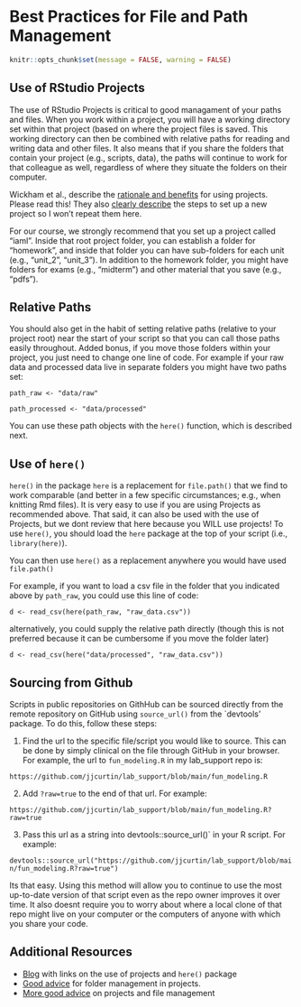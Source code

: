 # Best Practices for File and Path Management 

```r
knitr::opts_chunk$set(message = FALSE, warning = FALSE)
```

## Use of RStudio Projects
The use of RStudio Projects is critical to good managament of your paths and files.  When you work within a project, you will have a working directory set within that project (based on where the project files is saved.  This working directory can then be combined with relative paths for reading and writing data and other files.   It also means that if you share the folders that contain your project (e.g., scripts, data), the paths will continue to work for that colleague as well, regardless of where they situate the folders on their computer.

Wickham et al., describe the [rationale and benefits](https://r4ds.hadley.nz/workflow-scripts.html#projects) for using projects.  Please read this!   They also [clearly describe](https://r4ds.hadley.nz/workflow-scripts.html#rstudio-projects) the steps to set up a new project so I won't repeat them here. 

For our course, we strongly recommend that you set up a project called "iaml".  Inside that root project folder, you can establish a folder for "homework", and inside that folder you can have sub-folders for each unit (e.g., "unit_2", "unit_3"). In addition to the homework folder, you might have folders for exams (e.g., "midterm") and other material that you save (e.g., "pdfs").

## Relative Paths       
You should also get in the habit of setting relative paths (relative to your project root) near the start of your script so that you can call those paths easily throughout.  Added bonus, if you move those folders within your project, you just need to change one line of code.  For example if your raw data and processed data live in separate folders you might have two paths set:

`path_raw <- "data/raw"`

`path_processed <- "data/processed"`

You can use these path objects with the `here()` function, which is described next.


## Use of `here()`
`here()` in the package `here` is a replacement for `file.path()` that we find to work comparable (and better in a few specific circumstances; e.g., when knitting Rmd files).  It is very easy to use if you are using Projects as recommended above.  That said, it can also be used with the use of Projects, but we dont review that here because you WILL use projects!  To use `here()`, you should load the `here` package at the top of your script (i.e., `library(here)`).

You can then use `here()` as a replacement anywhere you would have used `file.path()`

For example, if you want to load a csv file in the folder that you indicated above by `path_raw`, you could use this line of code:

`d <- read_csv(here(path_raw, "raw_data.csv"))`

alternatively, you could supply the relative path directly (though this is not preferred because it can be cumbersome if you move the folder later)

`d <- read_csv(here("data/processed", "raw_data.csv"))`


## Sourcing from Github
Scripts in public repositories on GithHub can be sourced directly from the remote repository on GitHub using `source_url()` from the `devtools' package.  To do this, follow these steps:

1. Find the url to the specific file/script you would like to source.  This can be done by simply clinical on the file through GitHub in your browser.  For example, the url to `fun_modeling.R` in my lab_support repo is: 

`https://github.com/jjcurtin/lab_support/blob/main/fun_modeling.R`

2.  Add `?raw=true` to the end of that url.  For example:

`https://github.com/jjcurtin/lab_support/blob/main/fun_modeling.R?raw=true`

3.  Pass this url as a string into devtools::source_url()` in your R script.  For example:

`devtools::source_url("https://github.com/jjcurtin/lab_support/blob/main/fun_modeling.R?raw=true")`

Its that easy.  Using this method will allow you to continue to use the most up-to-date version of that script even as the repo owner improves it over time.  It also doesnt require you to worry about where a local clone of that repo might live on your computer or the computers of anyone with which you share your code.


## Additional Resources
* [Blog](https://malco.io/2018/11/05/why-should-i-use-the-here-package-when-i-m-already-using-projects/) with links on the use of projects and `here()` package
* [Good advice](https://bookdown.org/daniel_dauber_io/r4np_book/starting-your-r-projects.html#organising-your-projects) for folder management in projects.
* [More good advice](https://www.r-bloggers.com/2020/01/rstudio-projects-and-working-directories-a-beginners-guide/) on projects and file management